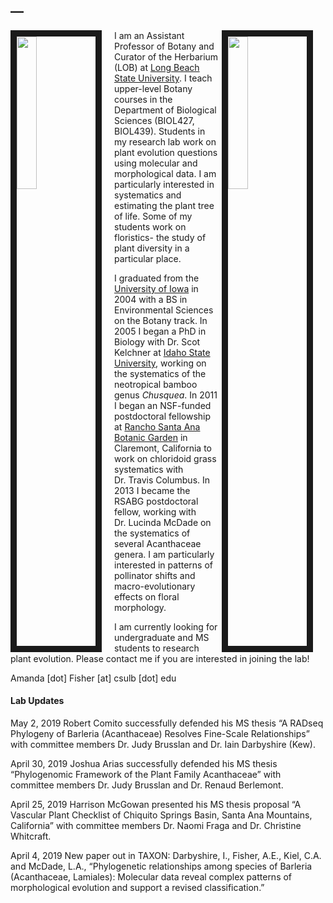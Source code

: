 ---
---

<link rel="stylesheet" href="styles.css" type="text/css">

<img src="images/Fisher_CSULB_officialPhoto small.jpg" style="width:25%; border:10px solid; margin-right: 20px" align="left">

<img src="images/white.png" style="width:25%; border:10px solid; margin-right: 20px" align="right">

I am an Assistant Professor of Botany and Curator of the Herbarium (LOB) at [Long Beach State University](https://www.csulb.edu). I teach upper-level Botany courses in the Department of Biological Sciences (BIOL427, BIOL439). Students in my research lab work on plant evolution questions using molecular and morphological data. I am particularly interested in systematics and estimating the plant tree of life. Some of my students work on floristics- the study of plant diversity in a particular place.  

I graduated from the [University of Iowa](https://clas.uiowa.edu/envsci/) in 2004 with a BS in Environmental Sciences on the Botany track. In 2005 I began a PhD in Biology with Dr. Scot Kelchner at [Idaho State University](https://www.isu.edu/bios/), working on the systematics of the neotropical bamboo genus *Chusquea*.  In 2011 I began an NSF-funded postdoctoral fellowship at [Rancho Santa Ana Botanic Garden](https://rsabg.org) in Claremont, California to work on chloridoid grass systematics with Dr. Travis Columbus. In 2013 I became the RSABG postdoctoral fellow, working with Dr. Lucinda McDade on the systematics of several Acanthaceae genera. I am particularly interested in patterns of pollinator shifts and macro-evolutionary effects on floral morphology. 

I am currently looking for undergraduate and MS students to research plant evolution. Please contact me if you are interested in joining the lab!

Amanda [dot] Fisher [at] csulb [dot] edu


#### **Lab Updates** 

May 2, 2019 Robert Comito successfully defended his MS thesis "A RADseq Phylogeny of Barleria (Acanthaceae) Resolves Fine-Scale Relationships" with committee members Dr. Judy Brusslan and Dr. Iain Darbyshire (Kew).

April 30, 2019 Joshua Arias successfully defended his MS thesis "Phylogenomic Framework of the Plant Family Acanthaceae" with committee members Dr. Judy Brusslan and Dr. Renaud Berlemont.

April 25, 2019 Harrison McGowan presented his MS thesis proposal "A Vascular Plant Checklist of Chiquito Springs Basin, Santa Ana Mountains, California" with committee members Dr. Naomi Fraga and Dr. Christine Whitcraft. 

April 4, 2019 New paper out in TAXON:  Darbyshire, I., Fisher, A.E., Kiel, C.A. and McDade, L.A., "Phylogenetic relationships among species of Barleria (Acanthaceae, Lamiales): Molecular data reveal complex patterns of morphological evolution and support a revised classification." 


